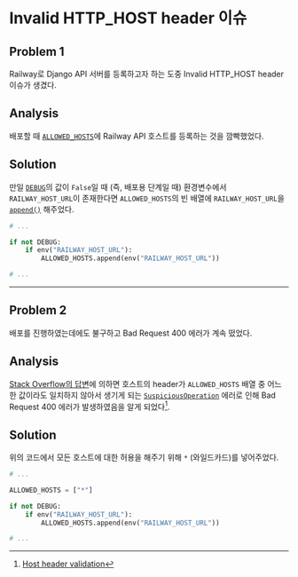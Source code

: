 # Invalid HTTP_HOST header 이슈

## Problem 1

Railway로 Django API 서버를 등록하고자 하는 도중 Invalid HTTP_HOST header 이슈가 생겼다.

## Analysis

배포할 때 [`ALLOWED_HOSTS`](https://docs.djangoproject.com/en/dev/ref/settings/#allowed-hosts)에 Railway API 호스트를 등록하는 것을 깜빡했었다.

## Solution

만일 [`DEBUG`](https://docs.djangoproject.com/en/dev/ref/settings/#std-setting-DEBUG)의 값이 `False`일 때 (즉, 배포용 단계일 때)
환경변수에서 `RAILWAY_HOST_URL`이 존재한다면 `ALLOWED_HOSTS`의 빈 배열에 `RAILWAY_HOST_URL`을 [`append()`](https://docs.python.org/3/library/array.html#array.array.append) 해주었다.

```py settings.py
# ...

if not DEBUG:
    if env("RAILWAY_HOST_URL"):
        ALLOWED_HOSTS.append(env("RAILWAY_HOST_URL"))

# ...
```

---

## Problem 2

배포를 진행하였는데에도 불구하고 Bad Request 400 에러가 계속 떴었다.

## Analysis

[Stack Overflow의 답변](https://stackoverflow.com/a/19875816/13121145)에 의하면 호스트의 header가 `ALLOWED_HOSTS` 배열 중 어느 한 값이라도 일치하지 않아서 생기게 되는
[`SuspiciousOperation`](https://docs.djangoproject.com/en/dev/ref/exceptions/#suspiciousoperation) 에러로 인해 Bad Request 400 에러가 발생하였음을 알게 되었다[^1].

[^1]: [Host header validation](https://docs.djangoproject.com/en/dev/topics/security/#host-headers-virtual-hosting)

## Solution

위의 코드에서 모든 호스트에 대한 허용을 해주기 위해 `*` (와일드카드)를 넣어주었다.

```py settings.py
# ...

ALLOWED_HOSTS = ["*"]

if not DEBUG:
    if env("RAILWAY_HOST_URL"):
        ALLOWED_HOSTS.append(env("RAILWAY_HOST_URL"))

# ...
```
